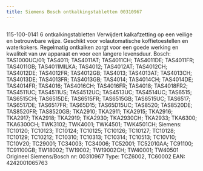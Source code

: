 ```yaml
---
title: Siemens Bosch ontkalkingstabletten 00310967
---
```



<Image src={imageProduct} width={imageProduct.width} alt="" />


115-100-0141
6 ontkalkingstabletten
Verwijdert kalkafzetting op een veilige en betrouwbare wijze.
Geschikt voor volautomatische koffietoestellen en waterkokers.
Regelmatig ontkalken zorgt voor een goede werking en kwaliteit van uw apparaat en voor een langere levensduur.
Bosch:
TAS1000UC/01; TAS4011; TAS4011AT; TAS4011CH; TAS4011DE;
TAS4011FR; TAS4011GB; TAS4011MILKA; TAS4012; TAS4012AT;
TAS4012CH; TAS4012DE; TAS4012FR; TAS4012GB; TAS4013;
TAS4013AT; TAS4013CH; TAS4013DE; TAS4013FR; TAS4013GB;
TAS4014; TAS4014CH; TAS4014DE; TAS4014FR; TAS4016;
TAS4016CH; TAS4016FR; TAS4018; TAS4018FR2; TAS4511UC;
TAS4511US; TAS4512UC; TAS4513UC; TAS4514UC; TAS6515;
TAS6515CH; TAS6515DE; TAS6515FR; TAS6515GB; TAS6515UC;
TAS6517; TAS6517DE; TAS6517FR; TAS65D15; TAS65D15UC;
TAS8520; TAS8520DE; TAS8520FR; TAS8520GB; TKA2910;
TKA2911; TKA2915; TKA2916; TKA2917; TKA2918;
TKA2919; TKA2930; TKA2930CH; TKA2933; TKA6300;
TKA6300CH; TWK3102; TWK4001; TWK4501; TWK4501CH;
Siemens:
TC10120; TC10123; TC10124; TC10125; TC10126;
TC10127; TC10128; TC10129; TC10212; TC10310;
TC10313; TC10314; TC10513; TC10V10; TC10V20;
TC29001; TC34003; TC34006; TC52001; TC52010AA;
TC91100; TC91100GB; TW18002; TW19002; TW19002CH;
TW40001; TW40501
Origineel Siemens/Bosch nr: 00310967
Type: TCZ6002, TC60002
EAN: 4242001065763
